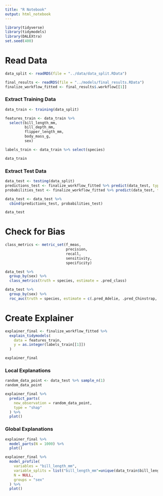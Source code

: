 ```yaml
---
title: "R Notebook"
output: html_notebook
---
```


```r
library(tidyverse)
library(tidymodels)
library(DALEXtra)
set.seed(400)
```

# Read Data

```r
data_split <- readRDS(file = "../data/data_split.RData")
```

```r
final_results <- readRDS(file = "../models/final_results.RData")
finalize_workflow_fitted <- final_results$.workflow[[1]]
```

### Extract Training Data

```r
data_train <- training(data_split)

features_train <- data_train %>% 
  select(bill_length_mm, 
         bill_depth_mm, 
         flipper_length_mm, 
         body_mass_g, 
         sex)

labels_train <- data_train %>% select(species)

data_train
```

### Extract Test Data

```r
data_test <- testing(data_split)
predictions_test <- finalize_workflow_fitted %>% predict(data_test, type = "class")
probabilities_test <- finalize_workflow_fitted %>% predict(data_test, type = "prob")

data_test <- data_test %>%
  cbind(predictions_test, probabilities_test)

data_test
```

# Check for Bias

```r
class_metrics <- metric_set(f_meas,
                            precision, 
                            recall,
                            sensitivity,
                            specificity)
```

```r
data_test %>%
  group_by(sex) %>%
  class_metrics(truth = species, estimate = .pred_class)
```

```r
data_test %>%
  group_by(sex) %>%
  roc_auc(truth = species, estimate = c(.pred_Adelie, .pred_Chinstrap, .pred_Gentoo))
```

# Create Explainer

```r
explainer_final <- finalize_workflow_fitted %>% 
  explain_tidymodels(
    data = features_train,
    y = as.integer(labels_train[[1]])
  )

explainer_final
```

### Local Explanations

```r
random_data_point <- data_test %>% sample_n(1)
random_data_point
```

```r
explainer_final %>%
  predict_parts(
    new_observation = random_data_point,
    type = "shap"
  ) %>%
  plot()

```

### Global Explanations

```r
explainer_final %>%
  model_parts(N = 1000) %>%
  plot()

```

```r
explainer_final %>%
  model_profile(
    variables = "bill_length_mm",
    variable_splits = list("bill_length_mm"=unique(data_train$bill_length_mm)),
    N = NULL,
    groups = "sex"
  ) %>%
  plot()
```
